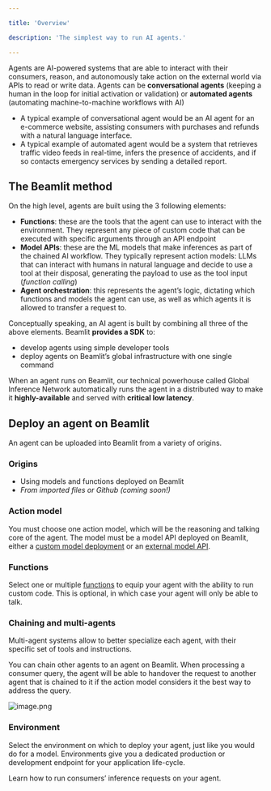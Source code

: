 ```yaml
---

title: 'Overview'

description: 'The simplest way to run AI agents.'

---
```


Agents are AI-powered systems that are able to interact with their consumers, reason, and autonomously take action on the external world via APIs to read or write data. Agents can be **conversational agents** (keeping a human in the loop for initial activation or validation) or **automated agents** (automating machine-to-machine workflows with AI)

- A typical example of conversational agent would be an AI agent for an e-commerce website, assisting consumers with purchases and refunds with a natural language interface.
- A typical example of automated agent would be a system that retrieves traffic video feeds in real-time, infers the presence of accidents, and if so contacts emergency services by sending a detailed report.

## The Beamlit method

On the high level, agents are built using the 3 following elements:

- **Functions**: these are the tools that the agent can use to interact with the environment. They represent any piece of custom code that can be executed with specific arguments through an API endpoint
- **Model APIs**: these are the ML models that make inferences as part of the chained AI workflow. They typically represent action models: LLMs that can interact with humans in natural language and decide to use a tool at their disposal, generating the payload to use as the tool input (*function calling*)
- **Agent orchestration**: this represents the agent’s logic, dictating which functions and models the agent can use, as well as which agents it is allowed to transfer a request to.

Conceptually speaking, an AI agent is built by combining all three of the above elements. Beamlit **provides a SDK** to:

- develop agents using simple developer tools
- deploy agents on Beamlit’s global infrastructure with one single command

When an agent runs on Beamlit, our technical powerhouse called Global Inference Network automatically runs the agent in a distributed way to make it **highly-available** and served with **critical low latency**.

## Deploy an agent on Beamlit

An agent can be uploaded into Beamlit from a variety of origins.

### Origins

- Using models and functions deployed on Beamlit
- *From imported files or Github (coming soon!)*

### Action model

You must choose one action model, which will be the reasoning and talking core of the agent. The model must be a model API deployed on Beamlit, either a [custom model deployment](../Models/Model-deployment%2013847e47b1ea8103a274c27cff3de584) or an [external model API](../Models/External-model-apis). 

### Functions

Select one or multiple [functions](../Functions/Overview) to equip your agent with the ability to run custom code. This is optional, in which case your agent will only be able to talk.

### Chaining and multi-agents

Multi-agent systems allow to better specialize each agent, with their specific set of tools and instructions. 

You can chain other agents to an agent on Beamlit. When processing a consumer query, the agent will be able to handover the request to another agent that is chained to it if the action model considers it the best way to address the query.

![image.png](Overview/image.png)

### Environment

Select the environment on which to deploy your agent, just like you would do for a model. Environments give you a dedicated production or development endpoint for your application life-cycle.

<Card title="Query agents" icon="bolt" href="/Agents/Query-agents">
Learn how to run consumers’ inference requests on your agent. 
</Card>